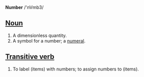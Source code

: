 '''Number''' /'nVmb3/

==[[Noun]]==

# A dimensionless quantity.
# A symbol for a number; a [[numeral]].

==[[Transitive verb]]==

# To label (items) with numbers; to assign numbers to (items).
